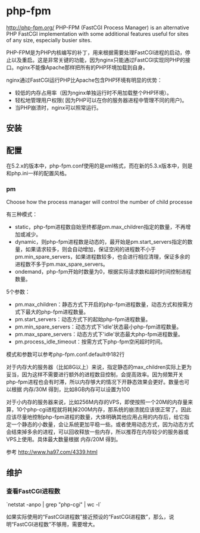 = php-fpm =
[[http://php-fpm.org/]]
PHP-FPM (FastCGI Process Manager) is an alternative PHP FastCGI implementation with some additional features useful for sites of any size, especially busier sites.

PHP-FPM是为PHP内核编写的补丁，用来根据需要处理FastCGI进程的启动，停止以及重启。这是非常关键的功能，因为nginx只能通过FastCGI实现同PHP的接口。nginx不能像Apache那样把所有的PHP环境加载到自身。

nginx通过FastCGI运行PHP比Apache包含PHP环境有明显的优势：
* 较低的内存占用率（因为nginx单独运行时不用加载整个PHP环境）。
* 轻松地管理用户权限( 因为PHP可以在你的服务器进程中管理不同的用户)。
* 当PHP崩溃时，nginx可以照常运行。

== 安装 ==

== 配置 ==
在5.2.x的版本中，php-fpm.conf使用的是xml格式，而在新的5.3.x版本中，则是和php.ini一样的配置风格。

=== pm ===
Choose how the process manager will control the number of child processe

有三种模式：
* static，php-fpm进程数自始至终都是pm.max_children指定的数量，不再增加或减少。
* dynamic，则php-fpm进程数是动态的，最开始是pm.start_servers指定的数量，如果请求较多，则会自动增加，保证空闲的进程数不小于pm.min_spare_servers，如果进程数较多，也会进行相应清理，保证多余的进程数不多于pm.max_spare_servers。
* ondemand，php-fpm开始时数量为0，根据实际请求数和超时时间控制进程数量。

5个参数：
* pm.max_children：静态方式下开启的php-fpm进程数量，动态方式和按需方式下最大的php-fpm进程数量。
* pm.start_servers：动态方式下的起始php-fpm进程数量。
* pm.min_spare_servers：动态方式下'idle'状态最小php-fpm进程数量。
* pm.max_spare_servers：动态方式下'idle'状态最大php-fpm进程数量。
* pm.process_idle_timeout：按需方式下php-fpm空闲超时时间。

模式和参数可以参考php-fpm.conf.default中182行

对于内存大的服务器（比如8G以上）来说，指定静态的max_children实际上更为妥当，因为这样不需要进行额外的进程数目控制，会提高效率。因为频繁开关php-fpm进程也会有时滞，所以内存够大的情况下开静态效果会更好。数量也可以根据 内存/30M 得到，比如8GB内存可以设置为100

对于小内存的服务器来说，比如256M内存的VPS，即使按照一个20M的内存量来算，10个php-cgi进程就将耗掉200M内存，那系统的崩溃就应该很正常了。因此应该尽量地控制php-fpm进程的数量，大体明确其他应用占用的内存后，给它指定一个静态的小数量，会让系统更加平稳一些。或者使用动态方式，因为动态方式会结束掉多余的进程，可以回收释放一些内存，所以推荐在内存较少的服务器或VPS上使用。具体最大数量根据 内存/20M 得到。

参考 [[http://www.ha97.com/4339.html]]
== 维护 ==
=== 查看FastCGI进程数 ===
`netstat -anpo | grep "php-cgi" | wc -l`

如果实际使用的“FastCGI进程数”接近预设的“FastCGI进程数”，那么，说明“FastCGI进程数”不够用，需要增大。
